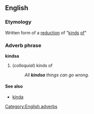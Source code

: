 ==English==
=== Etymology ===
Written form of a [[w:reduction (linguistics)|reduction]] of "[[kinds]] [[of]]"
===Adverb phrase===
[[Category:English adverbs]]
'''kindsa'''
#(''colloquial'') kinds of
#:''All '''kindsa''' things can go wrong.''
==== See also ====
* [[kinda]]
